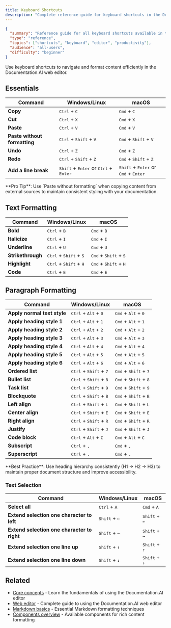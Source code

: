 ```yaml
---
title: Keyboard Shortcuts
description: "Complete reference guide for keyboard shortcuts in the Documentation.AI web editor, organized by function and platform"
---
```


```json
{
  "summary": "Reference guide for all keyboard shortcuts available in the Documentation.AI web editor",
  "type": "reference",
  "topics": ["shortcuts", "keyboard", "editor", "productivity"],
  "audience": "all-users",
  "difficulty": "beginner"
}
```

Use keyboard shortcuts to navigate and format content efficiently in the Documentation.AI web editor. 






## Essentials

| Command | Windows/Linux | macOS |
|---------|--------------|-------|
| **Copy** | <kbd>Ctrl</kbd> + <kbd>C</kbd> | <kbd>Cmd</kbd> + <kbd>C</kbd> |
| **Cut** | <kbd>Ctrl</kbd> + <kbd>X</kbd> | <kbd>Cmd</kbd> + <kbd>X</kbd> |
| **Paste** | <kbd>Ctrl</kbd> + <kbd>V</kbd> | <kbd>Cmd</kbd> + <kbd>V</kbd> |
| **Paste without formatting** | <kbd>Ctrl</kbd> + <kbd>Shift</kbd> + <kbd>V</kbd> | <kbd>Cmd</kbd> + <kbd>Shift</kbd> + <kbd>V</kbd> |
| **Undo** | <kbd>Ctrl</kbd> + <kbd>Z</kbd> | <kbd>Cmd</kbd> + <kbd>Z</kbd> |
| **Redo** | <kbd>Ctrl</kbd> + <kbd>Shift</kbd> + <kbd>Z</kbd> | <kbd>Cmd</kbd> + <kbd>Shift</kbd> + <kbd>Z</kbd> |
| **Add a line break** | <kbd>Shift</kbd> + <kbd>Enter</kbd> or <kbd>Ctrl</kbd> + <kbd>Enter</kbd> | <kbd>Shift</kbd> + <kbd>Enter</kbd> or <kbd>Cmd</kbd> + <kbd>Enter</kbd> |

<Callout type="tip">
**Pro Tip**: Use `Paste without formatting` when copying content from external sources to maintain consistent styling with your documentation.
</Callout>

## Text Formatting

| Command | Windows/Linux | macOS |
|---------|--------------|-------|
| **Bold** | <kbd>Ctrl</kbd> + <kbd>B</kbd> | <kbd>Cmd</kbd> + <kbd>B</kbd> |
| **Italicize** | <kbd>Ctrl</kbd> + <kbd>I</kbd> | <kbd>Cmd</kbd> + <kbd>I</kbd> |
| **Underline** | <kbd>Ctrl</kbd> + <kbd>U</kbd> | <kbd>Cmd</kbd> + <kbd>U</kbd> |
| **Strikethrough** | <kbd>Ctrl</kbd> + <kbd>Shift</kbd> + <kbd>S</kbd> | <kbd>Cmd</kbd> + <kbd>Shift</kbd> + <kbd>S</kbd> |
| **Highlight** | <kbd>Ctrl</kbd> + <kbd>Shift</kbd> + <kbd>H</kbd> | <kbd>Cmd</kbd> + <kbd>Shift</kbd> + <kbd>H</kbd> |
| **Code** | <kbd>Ctrl</kbd> + <kbd>E</kbd> | <kbd>Cmd</kbd> + <kbd>E</kbd> |

## Paragraph Formatting

| Command | Windows/Linux | macOS |
|---------|--------------|-------|
| **Apply normal text style** | <kbd>Ctrl</kbd> + <kbd>Alt</kbd> + <kbd>0</kbd> | <kbd>Cmd</kbd> + <kbd>Alt</kbd> + <kbd>0</kbd> |
| **Apply heading style 1** | <kbd>Ctrl</kbd> + <kbd>Alt</kbd> + <kbd>1</kbd> | <kbd>Cmd</kbd> + <kbd>Alt</kbd> + <kbd>1</kbd> |
| **Apply heading style 2** | <kbd>Ctrl</kbd> + <kbd>Alt</kbd> + <kbd>2</kbd> | <kbd>Cmd</kbd> + <kbd>Alt</kbd> + <kbd>2</kbd> |
| **Apply heading style 3** | <kbd>Ctrl</kbd> + <kbd>Alt</kbd> + <kbd>3</kbd> | <kbd>Cmd</kbd> + <kbd>Alt</kbd> + <kbd>3</kbd> |
| **Apply heading style 4** | <kbd>Ctrl</kbd> + <kbd>Alt</kbd> + <kbd>4</kbd> | <kbd>Cmd</kbd> + <kbd>Alt</kbd> + <kbd>4</kbd> |
| **Apply heading style 5** | <kbd>Ctrl</kbd> + <kbd>Alt</kbd> + <kbd>5</kbd> | <kbd>Cmd</kbd> + <kbd>Alt</kbd> + <kbd>5</kbd> |
| **Apply heading style 6** | <kbd>Ctrl</kbd> + <kbd>Alt</kbd> + <kbd>6</kbd> | <kbd>Cmd</kbd> + <kbd>Alt</kbd> + <kbd>6</kbd> |
| **Ordered list** | <kbd>Ctrl</kbd> + <kbd>Shift</kbd> + <kbd>7</kbd> | <kbd>Cmd</kbd> + <kbd>Shift</kbd> + <kbd>7</kbd> |
| **Bullet list** | <kbd>Ctrl</kbd> + <kbd>Shift</kbd> + <kbd>8</kbd> | <kbd>Cmd</kbd> + <kbd>Shift</kbd> + <kbd>8</kbd> |
| **Task list** | <kbd>Ctrl</kbd> + <kbd>Shift</kbd> + <kbd>9</kbd> | <kbd>Cmd</kbd> + <kbd>Shift</kbd> + <kbd>9</kbd> |
| **Blockquote** | <kbd>Ctrl</kbd> + <kbd>Shift</kbd> + <kbd>B</kbd> | <kbd>Cmd</kbd> + <kbd>Shift</kbd> + <kbd>B</kbd> |
| **Left align** | <kbd>Ctrl</kbd> + <kbd>Shift</kbd> + <kbd>L</kbd> | <kbd>Cmd</kbd> + <kbd>Shift</kbd> + <kbd>L</kbd> |
| **Center align** | <kbd>Ctrl</kbd> + <kbd>Shift</kbd> + <kbd>E</kbd> | <kbd>Cmd</kbd> + <kbd>Shift</kbd> + <kbd>E</kbd> |
| **Right align** | <kbd>Ctrl</kbd> + <kbd>Shift</kbd> + <kbd>R</kbd> | <kbd>Cmd</kbd> + <kbd>Shift</kbd> + <kbd>R</kbd> |
| **Justify** | <kbd>Ctrl</kbd> + <kbd>Shift</kbd> + <kbd>J</kbd> | <kbd>Cmd</kbd> + <kbd>Shift</kbd> + <kbd>J</kbd> |
| **Code block** | <kbd>Ctrl</kbd> + <kbd>Alt</kbd> + <kbd>C</kbd> | <kbd>Cmd</kbd> + <kbd>Alt</kbd> + <kbd>C</kbd> |
| **Subscript** | <kbd>Ctrl</kbd> + <kbd>,</kbd> | <kbd>Cmd</kbd> + <kbd>,</kbd> |
| **Superscript** | <kbd>Ctrl</kbd> + <kbd>.</kbd> | <kbd>Cmd</kbd> + <kbd>.</kbd> |

<Callout type="note">
**Best Practice**: Use heading hierarchy consistently (H1 → H2 → H3) to maintain proper document structure and improve accessibility.
</Callout>

### Text Selection

| Command | Windows/Linux | macOS |
|---------|--------------|-------|
| **Select all** | <kbd>Ctrl</kbd> + <kbd>A</kbd> | <kbd>Cmd</kbd> + <kbd>A</kbd> |
| **Extend selection one character to left** | <kbd>Shift</kbd> + <kbd>←</kbd> | <kbd>Shift</kbd> + <kbd>←</kbd> |
| **Extend selection one character to right** | <kbd>Shift</kbd> + <kbd>→</kbd> | <kbd>Shift</kbd> + <kbd>→</kbd> |
| **Extend selection one line up** | <kbd>Shift</kbd> + <kbd>↑</kbd> | <kbd>Shift</kbd> + <kbd>↑</kbd> |
| **Extend selection one line down** | <kbd>Shift</kbd> + <kbd>↓</kbd> | <kbd>Shift</kbd> + <kbd>↓</kbd> |



## Related

- [Core concepts](../getting-started/core-concepts.mdx) - Learn the fundamentals of using the Documentation.AI editor
- [Web editor](./web-editor.mdx) - Complete guide to using the Documentation.AI web editor
- [Markdown basics](./markdown-basics.mdx) - Essential Markdown formatting techniques
- [Components overview](../components/components-overview.mdx) - Available components for rich content formatting


